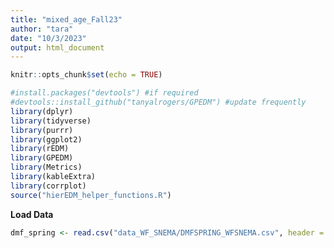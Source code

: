 ```yaml
---
title: "mixed_age_Fall23"
author: "tara"
date: "10/3/2023"
output: html_document
---
```


```r
knitr::opts_chunk$set(echo = TRUE)
```

```r
#install.packages("devtools") #if required
#devtools::install_github("tanyalrogers/GPEDM") #update frequently
library(dplyr)
library(tidyverse)
library(purrr)
library(ggplot2)
library(rEDM)
library(GPEDM)
library(Metrics)
library(kableExtra)
library(corrplot)
source("hierEDM_helper_functions.R")
```

**Load Data**  
```r
dmf_spring <- read.csv("data_WF_SNEMA/DMFSPRING_WFSNEMA.csv", header = TRUE)##MADMF Spring BTS mean numbers per tow, 7 is a plus group



```